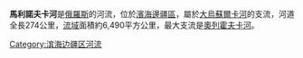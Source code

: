 '''馬利諾夫卡河'''是[[俄羅斯|俄羅斯]]的河流，位於[[濱海邊疆區|濱海邊疆區]]，屬於[[大烏蘇爾卡河|大烏蘇爾卡河]]的支流，河道全長274公里，[[流域|流域]]面積約6,490平方公里，最大支流是[[奧列霍夫卡河|奧列霍夫卡河]]。

{{Russia-geo-stub}}

[[Category:滨海边疆区河流|Category:滨海边疆区河流]]